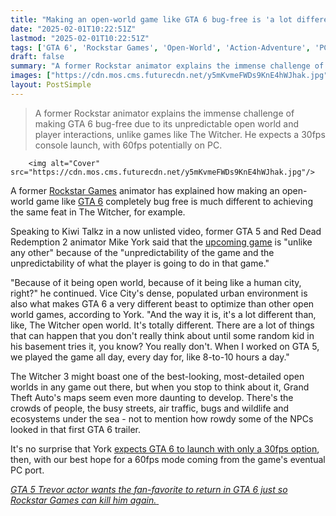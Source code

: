 ```yaml
---
title: "Making an open-world game like GTA 6 bug-free is 'a lot different' than something like The Witcher 3, says former Rockstar dev"
date: "2025-02-01T10:22:51Z"
lastmod: "2025-02-01T10:22:51Z"
tags: ['GTA 6', 'Rockstar Games', 'Open-World', 'Action-Adventure', 'PC', 'Consoles']
draft: false
summary: "A former Rockstar animator explains the immense challenge of making GTA 6 bug-free due to its unpredictable open world and player interactions, unlike games like The Witcher.  He expects a 30fps console launch, with 60fps potentially on PC."
images: ["https://cdn.mos.cms.futurecdn.net/y5mKvmeFWDs9KnE4hWJhak.jpg"]
layout: PostSimple
---
```

> A former Rockstar animator explains the immense challenge of making GTA 6 bug-free due to its unpredictable open world and player interactions, unlike games like The Witcher.  He expects a 30fps console launch, with 60fps potentially on PC.


        <img alt="Cover" src="https://cdn.mos.cms.futurecdn.net/y5mKvmeFWDs9KnE4hWJhak.jpg"/>
        
A former [Rockstar Games](https://www.gamesradar.com/tag/rockstar-games/) animator has explained how making an open-world game like [GTA 6](https://www.gamesradar.com/gta-6-guide/) completely bug free is much different to achieving the same feat in The Witcher, for example.

Speaking to Kiwi Talkz in a now unlisted video, former GTA 5 and Red Dead Redemption 2 animator Mike York said that the [upcoming game](https://www.gamesradar.com/video-game-release-dates/) is "unlike any other" because of the "unpredictability of the game and the unpredictability of what the player is going to do in that game."

"Because of it being open world, because of it being like a human city, right?" he continued. Vice City's dense, populated urban environment is also what makes GTA 6 a very different beast to optimize than other open world games, according to York. "And the way it is, it's a lot different than, like, The Witcher open world. It's totally different. There are a lot of things that can happen that you don't really think about until some random kid in his basement tries it, you know? You really don't. When I worked on GTA 5, we played the game all day, every day for, like 8-to-10 hours a day."

The Witcher 3 might boast one of the best-looking, most-detailed open worlds in any game out there, but when you stop to think about it, Grand Theft Auto's maps seem even more daunting to develop. There's the crowds of people, the busy streets, air traffic, bugs and wildlife and ecosystems under the sea - not to mention how rowdy some of the NPCs looked in that first GTA 6 trailer.

It's no surprise that York [expects GTA 6 to launch with only a 30fps option](https://www.gamesradar.com/games/grand-theft-auto/gta-6-will-run-at-30fps-on-console-former-gta-5-and-red-dead-redemption-2-animator-expects-and-your-best-shot-at-60fps-may-be-hoping-for-pc/), then, with our best hope for a 60fps mode coming from the game's eventual PC port. 

[<em>GTA 5 Trevor actor wants the fan-favorite to return in GTA 6 just so Rockstar Games can kill him again.</em> ](https://www.gamesradar.com/games/grand-theft-auto/gta-5-trevor-actor-wants-the-fan-favorite-to-be-in-gta-6-just-so-rockstar-can-kill-him-off-immediately/)
        